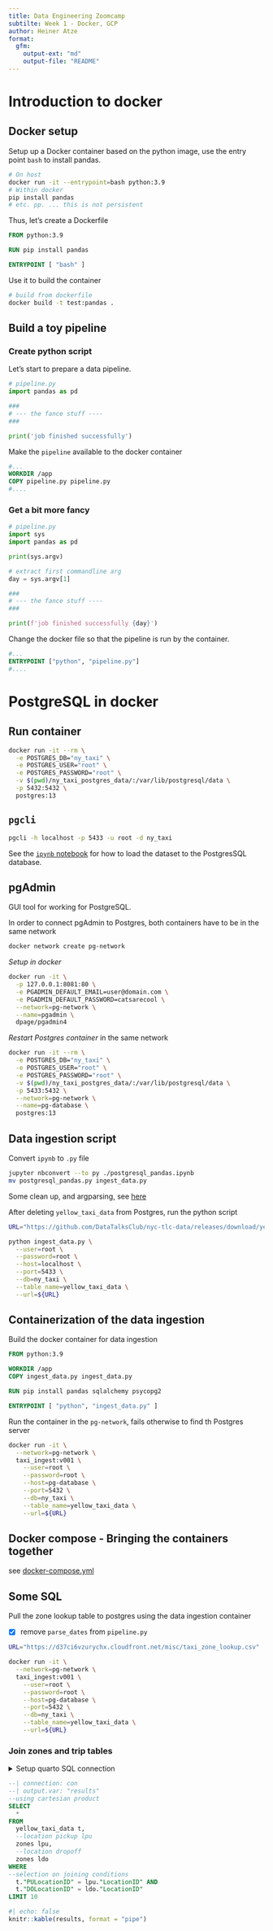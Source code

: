 ```yaml
---
title: Data Engineering Zoomcamp
subtilte: Week 1 - Docker, GCP
author: Heiner Atze
format:
  gfm:
    output-ext: "md"
    output-file: "README"
---
```


# Introduction to docker

## Docker setup

Setup up a Docker container based on the python image, use the entry point `bash` to install pandas.

``` bash
# On host
docker run -it --entrypoint=bash python:3.9
# Within docker
pip install pandas 
# etc. pp. ... this is not persistent
```

Thus, let's create a Dockerfile

``` dockerfile
FROM python:3.9

RUN pip install pandas

ENTRYPOINT [ "bash" ]
```

Use it to build the container

``` bash
# build from dockerfile
docker build -t test:pandas .
```

## Build a toy pipeline

### Create python script

Let's start to prepare a data pipeline.

``` python
# pipeline.py
import pandas as pd

###
# --- the fance stuff ----
###

print('job finished successfully')
```

Make the `pipeline` available to the docker container

``` dockerfile
#...
WORKDIR /app
COPY pipeline.py pipeline.py
#....
```

### Get a bit more fancy

``` python
# pipeline.py
import sys
import pandas as pd

print(sys.argv)

# extract first commandline arg
day = sys.argv[1]

###
# --- the fance stuff ----
###

print(f'job finished successfully {day}')
```

Change the docker file so that the pipeline is run by the container.

``` dockerfile
#...
ENTRYPOINT ["python", "pipeline.py"]
#....
```

# PostgreSQL in docker

## Run container

``` bash
docker run -it --rm \
  -e POSTGRES_DB="ny_taxi" \
  -e POSTGRES_USER="root" \
  -e POSTGRES_PASSWORD="root" \
  -v $(pwd)/ny_taxi_postgres_data/:/var/lib/postgresql/data \
  -p 5432:5432 \
  postgres:13
```

## `pgcli`

``` bash
pgcli -h localhost -p 5433 -u root -d ny_taxi
```

See the [`ipynb` notebook](./2_postgresql_docker/postgresql_pandas.ipynb) for how to load the dataset to the PostgresSQL database.

## pgAdmin

GUI tool for working for PostgreSQL.


In order to connect pgAdmin to Postgres, both containers have to be in the same network

``` bash
docker network create pg-network
```

*Setup in docker*

``` bash
docker run -it \
  -p 127.0.0.1:8081:80 \
  -e PGADMIN_DEFAULT_EMAIL=user@domain.com \
  -e PGADMIN_DEFAULT_PASSWORD=catsarecool \
  --network=pg-network \
  --name=pgadmin \
  dpage/pgadmin4
```

*Restart Postgres container* in the same network

``` bash
docker run -it --rm \
  -e POSTGRES_DB="ny_taxi" \
  -e POSTGRES_USER="root" \
  -e POSTGRES_PASSWORD="root" \
  -v $(pwd)/ny_taxi_postgres_data/:/var/lib/postgresql/data \
  -p 5433:5432 \
  --network=pg-network \
  --name=pg-database \
  postgres:13
```

## Data ingestion script

Convert `ipynb` to `.py` file

```bash
jupyter nbconvert --to py ./postgresql_pandas.ipynb
mv postgresql_pandas.py ingest_data.py
```

Some clean up, and argparsing, see [here](./2_postgresql_docker/ingest_data.py)

After deleting `yellow_taxi_data` from Postgres, run the python script

```bash
URL="https://github.com/DataTalksClub/nyc-tlc-data/releases/download/yellow/yellow_tripdata_2021-01.csv.gz"

python ingest_data.py \
  --user=root \
  --password=root \
  --host=localhost \
  --port=5433 \
  --db=ny_taxi \
  --table_name=yellow_taxi_data \
  --url=${URL}
```

## Containerization of the data ingestion

Build the docker container for data ingestion

```dockerfile
FROM python:3.9

WORKDIR /app
COPY ingest_data.py ingest_data.py

RUN pip install pandas sqlalchemy psycopg2

ENTRYPOINT [ "python", "ingest_data.py" ]
```

Run the container in the `pg-network`, fails otherwise to find th Postgres server

```bash
docker run -it \
  --network=pg-network \
  taxi_ingest:v001 \
    --user=root \
    --password=root \
    --host=pg-database \
    --port=5432 \
    --db=ny_taxi \
    --table_name=yellow_taxi_data \
    --url=${URL}
```

## Docker compose - Bringing the containers together

see [docker-compose.yml](./2_postgresql_docker/docker-compose.yml)

## Some SQL

Pull the zone lookup table to postgres using the data ingestion container

- [x] remove `parse_dates` from `pipeline.py`

``` bash
URL="https://d37ci6vzurychx.cloudfront.net/misc/taxi_zone_lookup.csv"

docker run -it \
  --network=pg-network \
  taxi_ingest:v001 \
    --user=root \
    --password=root \
    --host=pg-database \
    --port=5432 \
    --db=ny_taxi \
    --table_name=yellow_taxi_data \
    --url=${URL}
```

### Join zones and trip tables

<details>
<summary>Setup quarto SQL connection</summary>

```r
library(DBI)
con <- DBI::dbConnect( 
               RPostgres::Postgres(),
               dbname = "ny_taxi", 
               host = "localhost", 
               port = "5433", 
               user = "root",
               password = "root"
            )
```

</details>

```sql
--| connection: con
--| output.var: "results"
--using cartesian product
SELECT 
  *
FROM
  yellow_taxi_data t,
  --location pickup lpu
  zones lpu,
  --location dropoff
  zones ldo
WHERE
--selection on joining conditions
  t."PULocationID" = lpu."LocationID" AND
  t."DOLocationID" = ldo."LocationID"
LIMIT 10
```


```r
#| echo: false
knitr::kable(results, format = "pipe")
```